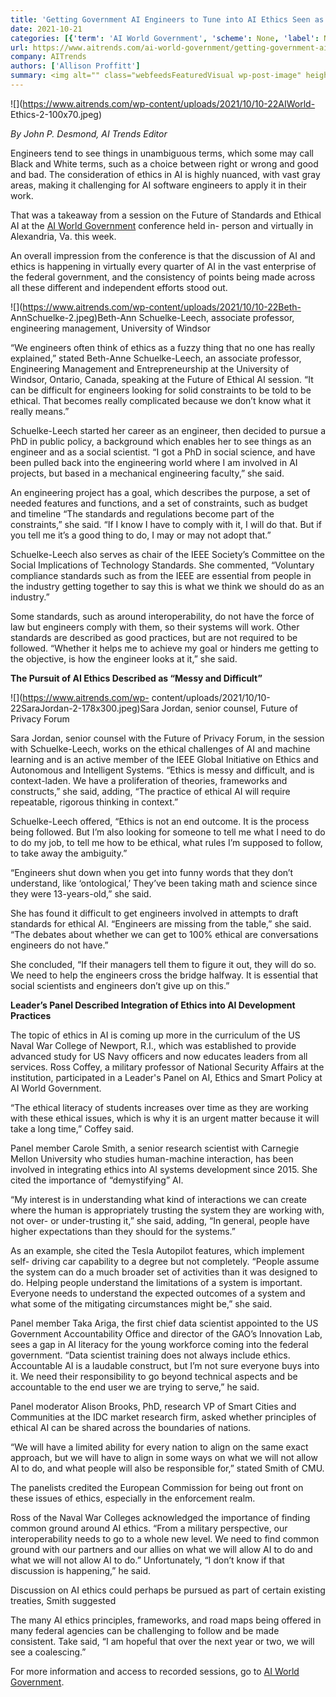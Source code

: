 ```yaml
---
title: 'Getting Government AI Engineers to Tune into AI Ethics Seen as Challenge'
date: 2021-10-21
categories: [{'term': 'AI World Government', 'scheme': None, 'label': None}, {'term': 'Ethics and Social Issues', 'scheme': None, 'label': None}, {'term': 'Workforce', 'scheme': None, 'label': None}, {'term': 'ai education', 'scheme': None, 'label': None}, {'term': 'data security and privacy', 'scheme': None, 'label': None}, {'term': 'ethics and social issues', 'scheme': None, 'label': None}, {'term': 'software development', 'scheme': None, 'label': None}, {'term': 'workforce', 'scheme': None, 'label': None}]
url: https://www.aitrends.com/ai-world-government/getting-government-ai-engineers-to-tune-into-ai-ethics-seen-as-challenge/
company: AITrends
authors: ['Allison Proffitt']
summary: <img alt="" class="webfeedsFeaturedVisual wp-post-image" height="70" src="https://www.aitrends.com/wp-content/uploads/2021/10/10-22AIWorld-Ethics-2-100x70.jpeg" style="float: left; margin-right: 5px;" width="100" />By John P. Desmond, AI Trends Editor   Engineers tend to see things in unambiguous terms, which some may call Black and White terms, such as a choice between right or wrong and good and bad. The consideration of ethics in AI is highly nuanced, with vast gray areas, making it  challenging for AI software engineers to [&#8230;]
---
```



![](https://www.aitrends.com/wp-content/uploads/2021/10/10-22AIWorld-
Ethics-2-100x70.jpeg)

_By John P. Desmond, AI Trends Editor_

Engineers tend to see things in unambiguous terms, which some may call Black
and White terms, such as a choice between right or wrong and good and bad. The
consideration of ethics in AI is highly nuanced, with vast gray areas, making
it challenging for AI software engineers to apply it in their work.

That was a takeaway from a session on the Future of Standards and Ethical AI
at the [AI World Government](https://www.aiworldgov.com/) conference held in-
person and virtually in Alexandria, Va. this week.

An overall impression from the conference is that the discussion of AI and
ethics is happening in virtually every quarter of AI in the vast enterprise of
the federal government, and the consistency of points being made across all
these different and independent efforts stood out.

![](https://www.aitrends.com/wp-content/uploads/2021/10/10-22Beth-
AnnSchuelke-2.jpeg)Beth-Ann Schuelke-Leech, associate professor, engineering
management, University of Windsor

“We engineers often think of ethics as a fuzzy thing that no one has really
explained,” stated Beth-Anne Schuelke-Leech, an associate professor,
Engineering Management and Entrepreneurship at the University of Windsor,
Ontario, Canada, speaking at the Future of Ethical AI session. “It can be
difficult for engineers looking for solid constraints to be told to be
ethical. That becomes really complicated because we don’t know what it really
means.”

Schuelke-Leech started her career as an engineer, then decided to pursue a PhD
in public policy, a background which enables her to see things as an engineer
and as a social scientist. “I got a PhD in social science, and have been
pulled back into the engineering world where I am involved in AI projects, but
based in a mechanical engineering faculty,” she said.

An engineering project has a goal, which describes the purpose, a set of
needed features and functions, and a set of constraints, such as budget and
timeline “The standards and regulations become part of the constraints,” she
said. “If I know I have to comply with it, I will do that. But if you tell me
it’s a good thing to do, I may or may not adopt that.”

Schuelke-Leech also serves as chair of the IEEE Society’s Committee on the
Social Implications of Technology Standards. She commented, “Voluntary
compliance standards such as from the IEEE are essential from people in the
industry getting together to say this is what we think we should do as an
industry.”

Some standards, such as around interoperability, do not have the force of law
but engineers comply with them, so their systems will work. Other standards
are described as good practices, but are not required to be followed. “Whether
it helps me to achieve my goal or hinders me getting to the objective, is how
the engineer looks at it,” she said.

**The Pursuit of AI Ethics Described as “Messy and Difficult”**

![](https://www.aitrends.com/wp-
content/uploads/2021/10/10-22SaraJordan-2-178x300.jpeg)Sara Jordan, senior
counsel, Future of Privacy Forum

Sara Jordan, senior counsel with the Future of Privacy Forum, in the session
with Schuelke-Leech, works on the ethical challenges of AI and machine
learning and is an active member of the IEEE Global Initiative on Ethics and
Autonomous and Intelligent Systems. “Ethics is messy and difficult, and is
context-laden. We have a proliferation of theories, frameworks and
constructs,” she said, adding, “The practice of ethical AI will require
repeatable, rigorous thinking in context.”

Schuelke-Leech offered, “Ethics is not an end outcome. It is the process being
followed. But I’m also looking for someone to tell me what I need to do to do
my job, to tell me how to be ethical, what rules I’m supposed to follow, to
take away the ambiguity.”

“Engineers shut down when you get into funny words that they don’t understand,
like ‘ontological,’ They’ve been taking math and science since they were
13-years-old,” she said.

She has found it difficult to get engineers involved in attempts to draft
standards for ethical AI. “Engineers are missing from the table,” she said.
“The debates about whether we can get to 100% ethical are conversations
engineers do not have.”

She concluded, “If their managers tell them to figure it out, they will do so.
We need to help the engineers cross the bridge halfway. It is essential that
social scientists and engineers don’t give up on this.”

**Leader’s Panel Described Integration of Ethics into AI Development
Practices**

The topic of ethics in AI is coming up more in the curriculum of the US Naval
War College of Newport, R.I., which was established to provide advanced study
for US Navy officers and now educates leaders from all services. Ross Coffey,
a military professor of National Security Affairs at the institution,
participated in a Leader's Panel on AI, Ethics and Smart Policy at AI World
Government.

“The ethical literacy of students increases over time as they are working with
these ethical issues, which is why it is an urgent matter because it will take
a long time,” Coffey said.

Panel member Carole Smith, a senior research scientist with Carnegie Mellon
University who studies human-machine interaction, has been involved in
integrating ethics into AI systems development since 2015. She cited the
importance of “demystifying” AI.

“My interest is in understanding what kind of interactions we can create where
the human is appropriately trusting the system they are working with, not
over- or under-trusting it,” she said, adding, “In general, people have higher
expectations than they should for the systems.”

As an example, she cited the Tesla Autopilot features, which implement self-
driving car capability to a degree but not completely. “People assume the
system can do a much broader set of activities than it was designed to do.
Helping people understand the limitations of a system is important. Everyone
needs to understand the expected outcomes of a system and what some of the
mitigating circumstances might be,” she said.

Panel member Taka Ariga, the first chief data scientist appointed to the US
Government Accountability Office and director of the GAO’s Innovation Lab,
sees a gap in AI literacy for the young workforce coming into the federal
government. “Data scientist training does not always include ethics.
Accountable AI is a laudable construct, but I’m not sure everyone buys into
it. We need their responsibility to go beyond technical aspects and be
accountable to the end user we are trying to serve,” he said.

Panel moderator Alison Brooks, PhD, research VP of Smart Cities and
Communities at the IDC market research firm, asked whether principles of
ethical AI can be shared across the boundaries of nations.

“We will have a limited ability for every nation to align on the same exact
approach, but we will have to align in some ways on what we will not allow AI
to do, and what people will also be responsible for,” stated Smith of CMU.

The panelists credited the European Commission for being out front on these
issues of ethics, especially in the enforcement realm.

Ross of the Naval War Colleges acknowledged the importance of finding common
ground around AI ethics. “From a military perspective, our interoperability
needs to go to a whole new level. We need to find common ground with our
partners and our allies on what we will allow AI to do and what we will not
allow AI to do.” Unfortunately, “I don’t know if that discussion is
happening,” he said.

Discussion on AI ethics could perhaps be pursued as part of certain existing
treaties, Smith suggested

The many AI ethics principles, frameworks, and road maps being offered in many
federal agencies can be challenging to follow and be made consistent. Take
said, “I am hopeful that over the next year or two, we will see a coalescing.”

For more information and access to recorded sessions, go to [AI World
Government](https://www.aiworldgov.com/).

